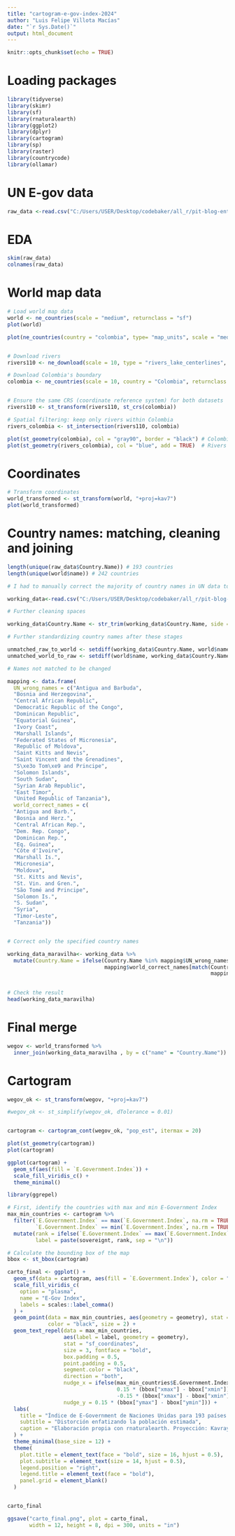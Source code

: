 ---
title: "cartogram-e-gov-index-2024"
author: "Luis Felipe Villota Macías"
date: "`r Sys.Date()`"
output: html_document
---

```{r setup, include=FALSE}
knitr::opts_chunk$set(echo = TRUE)
```

# Loading packages

```{r warning=FALSE}
library(tidyverse)
library(skimr)
library(sf)
library(rnaturalearth)
library(ggplot2)
library(dplyr)
library(cartogram)
library(sp)
library(raster)
library(countrycode)
library(ollamar)
```

# UN E-gov data

```{r}

raw_data <-read.csv("C:/Users/USER/Desktop/codebaker/all_r/pit-blog-entry/data/raw/EGOV_DATA_2024.csv")
```

# EDA

```{r}
skim(raw_data)
colnames(raw_data)
```

# World map data

```{r}
# Load world map data
world <- ne_countries(scale = "medium", returnclass = "sf")
plot(world)
```

```{r}
plot(ne_countries(country = "colombia", type= "map_units", scale = "medium"))


# Download rivers
rivers110 <- ne_download(scale = 10, type = "rivers_lake_centerlines", category = "physical", returnclass = "sf")

# Download Colombia's boundary
colombia <- ne_countries(scale = 10, country = "Colombia", returnclass = "sf")


# Ensure the same CRS (coordinate reference system) for both datasets
rivers110 <- st_transform(rivers110, st_crs(colombia))

# Spatial filtering: keep only rivers within Colombia
rivers_colombia <- st_intersection(rivers110, colombia)

plot(st_geometry(colombia), col = "gray90", border = "black") # Colombia boundary
plot(st_geometry(rivers_colombia), col = "blue", add = TRUE)  # Rivers


```

# Coordinates

```{r}
# Transform coordinates
world_transformed <- st_transform(world, "+proj=kav7")
plot(world_transformed)
```

# Country names: matching, cleaning and joining

```{r}
length(unique(raw_data$Country.Name)) # 193 countries
length(unique(world$name)) # 242 countries

# I had to manually correct the majority of country names in UN data to match naturalearth package sf data, it was faster although not desirable.

working_data<-read.csv("C:/Users/USER/Desktop/codebaker/all_r/pit-blog-entry/data/working/EGOV_DATA_2024-country-name-check.csv")

# Further cleaning spaces

working_data$Country.Name <- str_trim(working_data$Country.Name, side = "both")

```

```{r}

# Further standardizing country names after these stages

unmatched_raw_to_world <- setdiff(working_data$Country.Name, world$name) # names not in world
unmatched_world_to_raw <- setdiff(world$name, working_data$Country.Name) # names not in UN

# Names not matched to be changed

mapping <- data.frame(
  UN_wrong_names = c("Antigua and Barbuda", 
  "Bosnia and Herzegovina", 
  "Central African Republic", 
  "Democratic Republic of the Congo", 
  "Dominican Republic", 
  "Equatorial Guinea", 
  "Ivory Coast", 
  "Marshall Islands", 
  "Federated States of Micronesia", 
  "Republic of Moldova", 
  "Saint Kitts and Nevis", 
  "Saint Vincent and the Grenadines", 
  "S\xe3o Tom\xe9 and Principe", 
  "Solomon Islands", 
  "South Sudan", 
  "Syrian Arab Republic", 
  "East Timor", 
  "United Republic of Tanzania"),
  world_correct_names = c(
  "Antigua and Barb.", 
  "Bosnia and Herz.", 
  "Central African Rep.", 
  "Dem. Rep. Congo", 
  "Dominican Rep.", 
  "Eq. Guinea", 
  "Côte d'Ivoire", 
  "Marshall Is.", 
  "Micronesia", 
  "Moldova", 
  "St. Kitts and Nevis", 
  "St. Vin. and Gren.", 
  "São Tomé and Principe", 
  "Solomon Is.", 
  "S. Sudan", 
  "Syria", 
  "Timor-Leste", 
  "Tanzania"))


# Correct only the specified country names

working_data_maravilha<- working_data %>%
  mutate(Country.Name = ifelse(Country.Name %in% mapping$UN_wrong_names,
                               mapping$world_correct_names[match(Country.Name, 
                                                                 mapping$UN_wrong_names)], 
                                                                            Country.Name))

# Check the result
head(working_data_maravilha)

```

# Final merge

```{r}

wegov <- world_transformed %>%
  inner_join(working_data_maravilha , by = c("name" = "Country.Name"))

```

# Cartogram

```{r}

wegov_ok <- st_transform(wegov, "+proj=kav7")

#wegov_ok <- st_simplify(wegov_ok, dTolerance = 0.01)


cartogram <- cartogram_cont(wegov_ok, "pop_est", itermax = 20)
```

```{r}
plot(st_geometry(cartogram))
plot(cartogram)
```

```{r}
ggplot(cartogram) +
  geom_sf(aes(fill = `E.Government.Index`)) +
  scale_fill_viridis_c() +
  theme_minimal()
```

```{r}
library(ggrepel)

# First, identify the countries with max and min E-Government Index
max_min_countries <- cartogram %>% 
  filter(`E.Government.Index` == max(`E.Government.Index`, na.rm = TRUE) | 
         `E.Government.Index` == min(`E.Government.Index`, na.rm = TRUE)) %>%
  mutate(rank = ifelse(`E.Government.Index` == max(`E.Government.Index`, na.rm = TRUE), "#1", "#193"),
         label = paste(sovereignt, rank, sep = "\n"))

# Calculate the bounding box of the map
bbox <- st_bbox(cartogram)

carto_final <- ggplot() +
  geom_sf(data = cartogram, aes(fill = `E.Government.Index`), color = "black", size = 0.2) +
  scale_fill_viridis_c(
    option = "plasma",
    name = "E-Gov Index",
    labels = scales::label_comma()
  ) +
  geom_point(data = max_min_countries, aes(geometry = geometry), stat = "sf_coordinates", 
             color = "black", size = 2) +
  geom_text_repel(data = max_min_countries,
                  aes(label = label, geometry = geometry),
                  stat = "sf_coordinates",
                  size = 3, fontface = "bold",
                  box.padding = 0.5,
                  point.padding = 0.5,
                  segment.color = "black",
                  direction = "both",
                  nudge_x = ifelse(max_min_countries$E.Government.Index == max(max_min_countries$E.Government.Index), 
                                   0.15 * (bbox["xmax"] - bbox["xmin"]), 
                                   -0.15 * (bbox["xmax"] - bbox["xmin"])),
                  nudge_y = 0.15 * (bbox["ymax"] - bbox["ymin"])) +
  labs(
    title = "Índice de E-Government de Naciones Unidas para 193 países (2024)",
    subtitle = "Distorción enfatizando la población estimada",
    caption = "Elaboración propia con rnaturalearth. Proyección: Kavrayskiy VII. Fuente: United Nations - DESA - DPIDG - DPADM, 2024"
  ) +
  theme_minimal(base_size = 12) +
  theme(
    plot.title = element_text(face = "bold", size = 16, hjust = 0.5),
    plot.subtitle = element_text(size = 14, hjust = 0.5),
    legend.position = "right",
    legend.title = element_text(face = "bold"), 
    panel.grid = element_blank()
  )


carto_final

ggsave("carto_final.png", plot = carto_final, 
       width = 12, height = 8, dpi = 300, units = "in")
```
